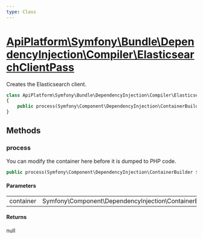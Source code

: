 ```yaml
---
type: Class
---
```


# [ApiPlatform\Symfony\Bundle\DependencyInjection\Compiler\ElasticsearchClientPass](/docs/v3.1/reference/Symfony/Bundle/DependencyInjection/Compiler/ElasticsearchClientPass)

Creates the Elasticsearch client.


```php
class ApiPlatform\Symfony\Bundle\DependencyInjection\Compiler\ElasticsearchClientPass implements Symfony\Component\DependencyInjection\Compiler\CompilerPassInterface
{
    public process(Symfony\Component\DependencyInjection\ContainerBuilder $container): null
}
```
## Methods

### process

You can modify the container here before it is dumped to PHP code.

```php
public process(Symfony\Component\DependencyInjection\ContainerBuilder $container): null
```

#### Parameters

<table><tbody>
<tr><td>container</td><td>Symfony\Component\DependencyInjection\ContainerBuilder</td><td></td></tr>
</tbody>
</table>

#### Returns

null
